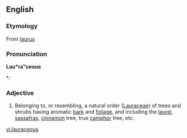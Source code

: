 ==English==

===Etymology===
From [[laurus]]

===Pronunciation===
'''Lau*ra"ceous'''
{{rfp}}
*: {{rhymes|eɪʃəs}}

===Adjective===
{{en-adj}}

# {{botany}} Belonging to, or resembling, a natural order ([[Lauraceae]]) of trees and shrubs having aromatic [[bark]] and [[foliage]], and including the [[laurel]], [[sassafras]], [[cinnamon]] tree, true [[camphor]] tree, etc.

[[vi:lauraceous]]